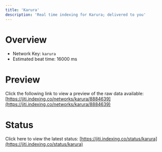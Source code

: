 ```yaml
---
title: 'Karura'
description: 'Real time indexing for Karura; delivered to you'
---
```


# Overview
- Network Key: `karura`
- Estimated beat time: 16000 ms

# Preview
Click the following link to view a preview of the raw data available: [https://jiti.indexing.co/networks/karura/8884639](https://jiti.indexing.co/networks/karura/8884639)

# Status
Click here to view the latest status: [https://jiti.indexing.co/status/karura](https://jiti.indexing.co/status/karura)
